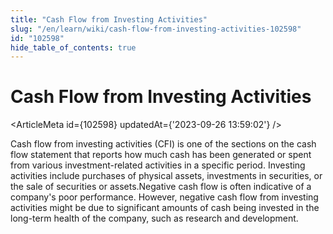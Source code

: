 ```yaml
---
title: "Cash Flow from Investing Activities"
slug: "/en/learn/wiki/cash-flow-from-investing-activities-102598"
id: "102598"
hide_table_of_contents: true
---
```



# Cash Flow from Investing Activities

<ArticleMeta id={102598} updatedAt={'2023-09-26 13:59:02'} />
<div className='border-solid border-b border-t-0 my-4 border-[var(--ifm-color-gray-300)]' />

Cash flow from investing activities (CFI) is one of the sections on the cash flow statement that reports how much cash has been generated or spent from various investment-related activities in a specific period. Investing activities include purchases of physical assets, investments in securities, or the sale of securities or assets.Negative cash flow is often indicative of a company's poor performance. However, negative cash flow from investing activities might be due to significant amounts of cash being invested in the long-term health of the company, such as research and development.
